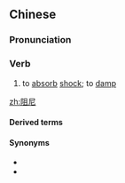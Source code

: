 ==Chinese==
{{zh-forms}}

===Pronunciation===
{{zh-pron
|m=zǔní
|c=zo2 nei4
|cat=v
}}

===Verb===
{{zh-verb}}

# to [[absorb]] [[shock]]; to [[damp]]

[[zh:阻尼]]

====Derived terms====
{{zh-der|阻尼器}}

====Synonyms====
* {{zh-l|避震}}
* {{zh-l|減震}}